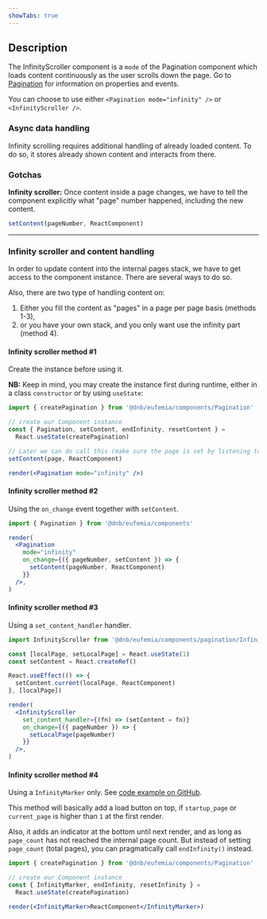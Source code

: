 ```yaml
---
showTabs: true
---
```


## Description

The InfinityScroller component is a `mode` of the Pagination component which loads content continuously as the user scrolls down the page. Go to [Pagination](/uilib/components/pagination) for information on properties and events.

You can choose to use either `<Pagination mode="infinity" />` or `<InfinityScroller />`.

### Async data handling

Infinity scrolling requires additional handling of already loaded content. To do so, it stores already shown content and interacts from there.

### Gotchas

**Infinity scroller:** Once content inside a page changes, we have to tell the component explicitly what "page" number happened, including the new content.

```jsx
setContent(pageNumber, ReactComponent)
```

---

### Infinity scroller and content handling

In order to update content into the internal pages stack, we have to get access to the component instance. There are several ways to do so.

Also, there are two type of handling content on:

1. Either you fill the content as "pages" in a page per page basis (methods 1-3),
2. or you have your own stack, and you only want use the infinity part (method 4).

#### Infinity scroller method #1

Create the instance before using it.

**NB:** Keep in mind, you may create the instance first during runtime, either in a class `constructor` or by using `useState`:

```jsx
import { createPagination } from '@dnb/eufemia/components/Pagination'

// create our Component instance
const { Pagination, setContent, endInfinity, resetContent } =
  React.useState(createPagination)

// Later we can do call this (make sure the page is set by listening to the events)
setContent(page, ReactComponent)

render(<Pagination mode="infinity" />)
```

#### Infinity scroller method #2

Using the `on_change` event together with `setContent`.

```jsx
import { Pagination } from '@dnb/eufemia/components'

render(
  <Pagination
    mode="infinity"
    on_change={({ pageNumber, setContent }) => {
      setContent(pageNumber, ReactComponent)
    }}
  />,
)
```

#### Infinity scroller method #3

Using a `set_content_handler` handler.

```jsx
import InfinityScroller from '@dnb/eufemia/components/pagination/InfinityScroller'

const [localPage, setLocalPage] = React.useState(1)
const setContent = React.createRef()

React.useEffect(() => {
  setContent.current(localPage, ReactComponent)
}, [localPage])

render(
  <InfinityScroller
    set_content_handler={(fn) => (setContent = fn)}
    on_change={({ pageNumber }) => {
      setLocalPage(pageNumber)
    }}
  />,
)
```

#### Infinity scroller method #4

Using a `InfinityMarker` only. See [code example on GitHub](https://github.com/dnbexperience/eufemia/tree/main/packages/dnb-eufemia/src/components/stories/PaginationTableMarker.stories.tsx).

This method will basically add a load button on top, if `startup_page` or `current_page` is higher than `1` at the first render.

Also, it adds an indicator at the bottom until next render, and as long as `page_count` has not reached the internal page count. But instead of setting `page_count` (total pages), you can pragmatically call `endInfinity()` instead.

```jsx
import { createPagination } from '@dnb/eufemia/components/Pagination'

// create our Component instance
const { InfinityMarker, endInfinity, resetInfinity } =
  React.useState(createPagination)

render(<InfinityMarker>ReactComponent</InfinityMarker>)
```
